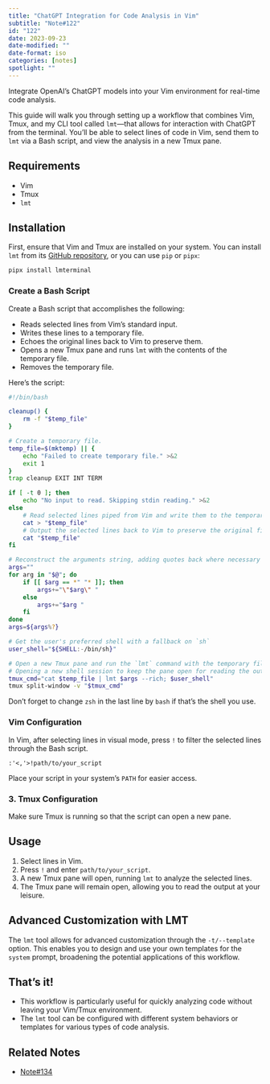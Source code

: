 ```yaml
---
title: "ChatGPT Integration for Code Analysis in Vim"
subtitle: "Note#122"
id: "122"
date: 2023-09-23
date-modified: ""
date-format: iso
categories: [notes]
spotlight: ""
---
```

Integrate OpenAI's ChatGPT models into your Vim environment for real-time code analysis.

This guide will walk you through setting up a workflow that combines Vim, Tmux, and my CLI tool called `lmt`—that allows for interaction with ChatGPT from the terminal. You'll be able to select lines of code in Vim, send them to `lmt` via a Bash script, and view the analysis in a new Tmux pane.

## Requirements

* Vim
* Tmux
* `lmt`

## Installation

First, ensure that Vim and Tmux are installed on your system. You can install `lmt` from its [GitHub repository](https://github.com/sderev/lmterminal), or you can use `pip` or `pipx`:

```bash
pipx install lmterminal
```

### Create a Bash Script

Create a Bash script that accomplishes the following:

* Reads selected lines from Vim's standard input.
* Writes these lines to a temporary file.
* Echoes the original lines back to Vim to preserve them.
* Opens a new Tmux pane and runs `lmt` with the contents of the temporary file.
* Removes the temporary file.

Here's the script:

```bash
#!/bin/bash

cleanup() {
    rm -f "$temp_file"
}

# Create a temporary file.
temp_file=$(mktemp) || {
    echo "Failed to create temporary file." >&2
    exit 1
}
trap cleanup EXIT INT TERM

if [ -t 0 ]; then
    echo "No input to read. Skipping stdin reading." >&2
else
    # Read selected lines piped from Vim and write them to the temporary file.
    cat > "$temp_file"
    # Output the selected lines back to Vim to preserve the original file.
    cat "$temp_file"
fi

# Reconstruct the arguments string, adding quotes back where necessary
args=""
for arg in "$@"; do
    if [[ $arg == *" "* ]]; then
        args+="\"$arg\" "
    else
        args+="$arg "
    fi
done
args=${args%?}

# Get the user's preferred shell with a fallback on `sh`
user_shell="${SHELL:-/bin/sh}"

# Open a new Tmux pane and run the `lmt` command with the temporary file as input.
# Opening a new shell session to keep the pane open for reading the output.
tmux_cmd="cat $temp_file | lmt $args --rich; $user_shell"
tmux split-window -v "$tmux_cmd"
```

Don't forget to change `zsh` in the last line by `bash` if that's the shell you use.

### Vim Configuration

In Vim, after selecting lines in visual mode, press `!` to filter the selected lines through the Bash script.

```vim
:'<,'>!path/to/your_script
```

Place your script in your system's `PATH` for easier access.

### 3. Tmux Configuration

Make sure Tmux is running so that the script can open a new pane.

## Usage

1. Select lines in Vim.
2. Press `!` and enter `path/to/your_script`.
3. A new Tmux pane will open, running `lmt` to analyze the selected lines.
4. The Tmux pane will remain open, allowing you to read the output at your leisure.

## Advanced Customization with LMT

The `lmt` tool allows for advanced customization through the `-t/--template` option. This enables you to design and use your own templates for the `system` prompt, broadening the potential applications of this workflow.

## That's it!

* This workflow is particularly useful for quickly analyzing code without leaving your Vim/Tmux environment.
* The `lmt` tool can be configured with different system behaviors or templates for various types of code analysis.

## Related Notes

* [Note#134](/notes/134/)

